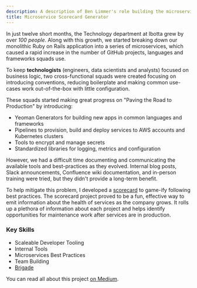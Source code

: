 ```yaml
---
description: A description of Ben Limmer's role building the microservice scorecard generator at Ibotta
title: Microservice Scorecard Generator
---
```



In just twelve short months, the Technology department at Ibotta grew by over _100 people_. Along with this growth, we
started breaking down our monolithic Ruby on Rails application into a series of microservices, which caused a rapid
increase in the number of GitHub projects, languages and frameworks squads use.

To keep **technologists** (engineers, data scientists and analysts) focused on business logic, two cross-functional
squads were created focusing on introducing conventions, reducing boilerplate and making common use-cases work
out-of-the-box with little configuration.

These squads started making great progress on "Paving the Road to Production" by introducing:

- Yeoman Generators for building new apps in common languages and frameworks
- Pipelines to provision, build and deploy services to AWS accounts and Kubernetes clusters
- Tools to encrypt and manage secrets
- Standardized libraries for logging, metrics and configuration

However, we had a difficult time documenting and communicating the available tools and best-practices as they evolved.
Internal blog posts, Slack announcements, Confluence wiki documentation, and in-person training were tried, but they
didn't provide a long-term benefit.

To help mitigate this problem, I developed a
[scorecard](https://medium.com/building-ibotta/encouraging-development-best-practices-with-gamification-ffdea7b0712) to
game-ify following best practices. The scorecard project proved to be a fun, effective way to emit information about the
health of services as the company grows. It rolls up a plethora of information about each project and helps identify
opportunities for maintenance work after services are in production.

### Key Skills

- Scaleable Developer Tooling
- Internal Tools
- Microservices Best Practices
- Team Building
- [Brigade](https://brigade.sh/)

<MdxImage src={scorecard} alt="" />

You can read all about this project
[on Medium](https://medium.com/building-ibotta/encouraging-development-best-practices-with-gamification-ffdea7b0712).
